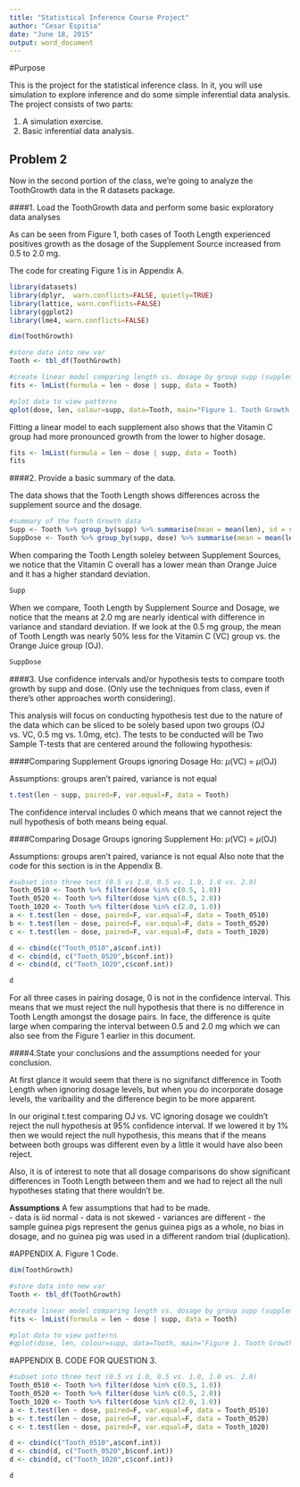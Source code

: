```yaml
---
title: "Statistical Inference Course Project"
author: "Cesar Espitia"
date: "June 18, 2015"
output: word_document
---
```

#Purpose

This is the project for the statistical inference class. In it, you will use simulation to explore inference and do some simple inferential data analysis. The project consists of two parts:

1. A simulation exercise.
2. Basic inferential data analysis.

## Problem 2
Now in the second portion of the class, we're going to analyze the ToothGrowth data in the R datasets package. 

####1. Load the ToothGrowth data and perform some basic exploratory data analyses

As can be seen from Figure 1, both cases of Tooth Length experienced positives growth as the dosage of the Supplement Source increased from 0.5 to 2.0 mg.

The code for creating Figure 1 is in Appendix A.
```r
library(datasets)
library(dplyr,  warn.conflicts=FALSE, quietly=TRUE)
library(lattice, warn.conflicts=FALSE)
library(ggplot2)
library(lme4, warn.conflicts=FALSE)
```


```r
dim(ToothGrowth)

#store data into new var
Tooth <- tbl_df(ToothGrowth)

#create linear model comparing length vs. dosage by group supp (supplements)
fits <- lmList(formula = len ~ dose | supp, data = Tooth)

#plot data to view patterns
qplot(dose, len, colour=supp, data=Tooth, main="Figure 1. Tooth Growth vs. Calcium Dosage from \n Either Natural or Supplement Sources", ylab="Tooth Length", xlab = "Dosage (mg)") + geom_abline(intercept=coef(fits)[1,1], slope=coef(fits)[1,2], color="red") + geom_abline(intercept=coef(fits)[2,1], slope=coef(fits)[2,2], color="blue") + theme_bw()
```

Fitting a linear model to each supplement also shows that the Vitamin C group had more pronounced growth from the lower to higher dosage.

```r
fits <- lmList(formula = len ~ dose | supp, data = Tooth)
fits
```

####2. Provide a basic summary of the data.

The data shows that the Tooth Length shows differences across the supplement source and the dosage.

```r
#summary of the Tooth Growth data
Supp <- Tooth %>% group_by(supp) %>% summarise(mean = mean(len), sd = sd(len), var = var(len))
SuppDose <- Tooth %>% group_by(supp, dose) %>% summarise(mean = mean(len), sd = sd(len), var = var(len))
```

When comparing the Tooth Length soleley between Supplement Sources, we notice that the Vitamin C overall has a lower mean than Orange Juice and it has a higher standard deviation.

```r
Supp
```

When we compare, Tooth Length by Supplement Source and Dosage, we notice that the means at 2.0 mg are nearly identical with difference in variance and standard deviation.  If we look at the 0.5 mg group, the mean of Tooth Length was nearly 50% less for the Vitamin C (VC) group vs. the Orange Juice group (OJ).

```r
SuppDose
```

<p>
####3. Use confidence intervals and/or hypothesis tests to compare tooth growth by supp and dose. (Only use the techniques from class, even if there's other approaches worth considering).

This analysis will focus on conducting hypothesis test due to the nature of the data which can be sliced to be solely based upon two groups (OJ vs. VC, 0.5 mg vs. 1.0mg, etc).  The tests to be conducted will be Two Sample T-tests that are centered around the following hypothesis:

####Comparing Supplement Groups ignoring Dosage
Ho: $\mu$(VC) = $\mu$(OJ)

Assumptions: groups aren't paired, variance is not equal

```r
t.test(len ~ supp, paired=F, var.equal=F, data = Tooth)
```

The confidence interval includes 0 which means that we cannot reject the null hypothesis of both means being equal.

####Comparing Dosage Groups ignoring Supplement
Ho: $\mu$(VC) = $\mu$(OJ)

Assumptions: groups aren't paired, variance is not equal
Also note that the code for this section is in the Appendix B.

```r
#subset into three test (0.5 vs 1.0, 0.5 vs. 1.0, 1.0 vs. 2.0)
Tooth_0510 <- Tooth %>% filter(dose %in% c(0.5, 1.0))
Tooth_0520 <- Tooth %>% filter(dose %in% c(0.5, 2.0))
Tooth_1020 <- Tooth %>% filter(dose %in% c(2.0, 1.0))
a <- t.test(len ~ dose, paired=F, var.equal=F, data = Tooth_0510)
b <- t.test(len ~ dose, paired=F, var.equal=F, data = Tooth_0520)
c <- t.test(len ~ dose, paired=F, var.equal=F, data = Tooth_1020)

d <- cbind(c("Tooth_0510",a$conf.int))
d <- cbind(d, c("Tooth_0520",b$conf.int))
d <- cbind(d, c("Tooth_1020",c$conf.int))
```

```r
d
```

For all three cases in pairing dosage, 0 is not in the confidence interval.  This means that we must reject the null hypothesis that there is no difference in Tooth Length amongst the dosage pairs.  In face, the difference is quite large when comparing the interval between 0.5 and 2.0 mg which we can also see from the Figure 1 earlier in this document.  

####4.State your conclusions and the assumptions needed for your conclusion. 

At first glance it would seem that there is no signifanct difference in Tooth Length when ignoring dosage levels, but when you do incorporate dosage levels, the varibaility and the difference begin to be more apparent.

In our original t.test comparing OJ vs. VC ignoring dosage we couldn't reject the null hypothesis at 95% confidence interval.  If we lowered it by 1% then we would reject the null hypothesis, this means that if the means between both groups was different even by a little it would have also been reject.

Also, it is of interest to note that all dosage comparisons do show significant differences in Tooth Length between them and we had to reject all the null hypotheses stating that there wouldn't be.  

<b>Assumptions</b>
A few assumptions that had to be made.  
- data is iid normal
- data is not skewed
- variances are different
- the sample guinea pigs represent the genus guinea pigs as a whole, no bias in dosage, and no guinea pig was used in a different random trial (duplication).

#APPENDIX A. Figure 1 Code.
```r
dim(ToothGrowth)

#store data into new var
Tooth <- tbl_df(ToothGrowth)

#create linear model comparing length vs. dosage by group supp (supplements)
fits <- lmList(formula = len ~ dose | supp, data = Tooth)

#plot data to view patterns
#qplot(dose, len, colour=supp, data=Tooth, main="Figure 1. Tooth Growth vs. Calcium Dosage from \n Either Natural or Supplement Sources", ylab="Tooth Length", xlab = "Dosage (mg)") + geom_abline(intercept=coef(fits)[1,1], slope=coef(fits)[1,2], color="red") + geom_abline(intercept=coef(fits)[2,1], slope=coef(fits)[2,2], color="blue") + theme_bw()
```


#APPENDIX B. CODE FOR QUESTION 3.
```r
#subset into three test (0.5 vs 1.0, 0.5 vs. 1.0, 1.0 vs. 2.0)
Tooth_0510 <- Tooth %>% filter(dose %in% c(0.5, 1.0))
Tooth_0520 <- Tooth %>% filter(dose %in% c(0.5, 2.0))
Tooth_1020 <- Tooth %>% filter(dose %in% c(2.0, 1.0))
a <- t.test(len ~ dose, paired=F, var.equal=F, data = Tooth_0510)
b <- t.test(len ~ dose, paired=F, var.equal=F, data = Tooth_0520)
c <- t.test(len ~ dose, paired=F, var.equal=F, data = Tooth_1020)

d <- cbind(c("Tooth_0510",a$conf.int))
d <- cbind(d, c("Tooth_0520",b$conf.int))
d <- cbind(d, c("Tooth_1020",c$conf.int))

d
```